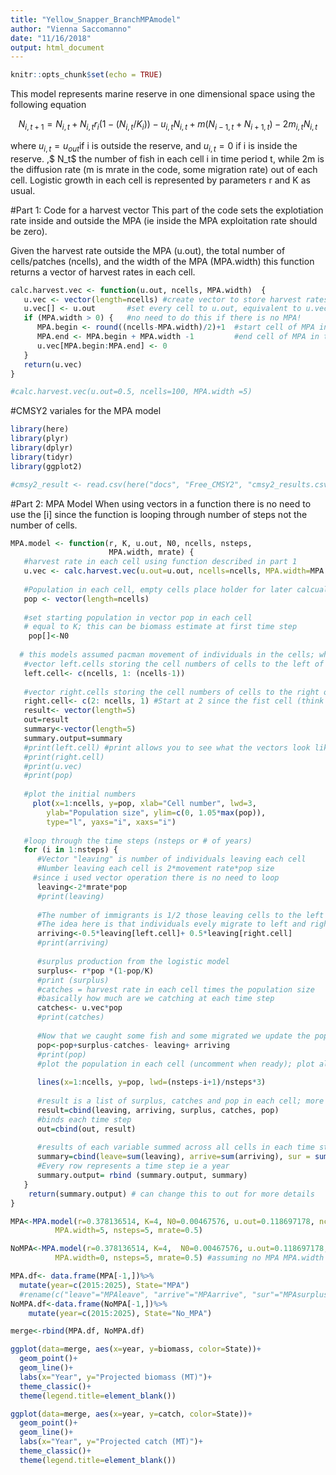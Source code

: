 ```yaml
---
title: "Yellow_Snapper_BranchMPAmodel"
author: "Vienna Saccomanno"
date: "11/16/2018"
output: html_document
---
```


```r
knitr::opts_chunk$set(echo = TRUE)
```

This model represents marine reserve in one dimensional space using the following equation 


$$
N_{i,t+1}= N_{i,t} + N_{i,t} r_i (1- (N_{i,t}/K_i)) - u_{i,t} N_{i,t} + m(N_{i-1, t} + N_{i+1, t})- 2m_{i,t} N_{i,t}
$$

where $u_{i,t}= u_{out}$if i is outside the reserve, and $u_{i,t}= 0$ if i is inside the reserve. ,$ N_t$ the number of fish in each cell i in time period t, while 2m is the diffusion rate (m is mrate in the code, some migration rate) out of each cell. Logistic growth in each cell is represented by parameters r and K as usual.


#Part 1: Code for a harvest vector 
This part of the code sets the explotiation rate inside and outside the MPA (ie inside the MPA exploitation rate should be zero).

Given the harvest rate outside the MPA (u.out), the total number of cells/patches (ncells), and the width of the MPA (MPA.width) this function returns a vector of harvest rates in each cell. 

```r
calc.harvest.vec <- function(u.out, ncells, MPA.width)  {
   u.vec <- vector(length=ncells) #create vector to store harvest rates in each cell hence the the length is ncells 
   u.vec[] <- u.out       #set every cell to u.out, equivalent to u.vec[1:ncells] <- u.out   
   if (MPA.width > 0) {   #no need to do this if there is no MPA! 
      MPA.begin <- round((ncells-MPA.width)/2)+1  #start cell of MPA in the middle of ncells 
      MPA.end <- MPA.begin + MPA.width -1         #end cell of MPA in the middle of ncells 
      u.vec[MPA.begin:MPA.end] <- 0        
   }
   return(u.vec)
}

#calc.harvest.vec(u.out=0.5, ncells=100, MPA.width =5) 


```


#CMSY2 variales for the MPA model 
```r
library(here)
library(plyr)
library(dplyr)
library(tidyr)
library(ggplot2)

#cmsy2_result <- read.csv(here("docs", "Free_CMSY2", "cmsy2_results.csv"))
```



#Part 2: MPA Model 
When using vectors in a function there is no need to use the [i] since the function is looping through number of steps not the number of cells.
```r
MPA.model <- function(r, K, u.out, N0, ncells, nsteps, 
                      MPA.width, mrate) {
   #harvest rate in each cell using function described in part 1
   u.vec <- calc.harvest.vec(u.out=u.out, ncells=ncells, MPA.width=MPA.width)
   
   #Population in each cell, empty cells place holder for later calcualtions 
   pop <- vector(length=ncells) 
   
   #set starting population in vector pop in each cell 
   # equal to K; this can be biomass estimate at first time step
    pop[]<-N0
   
  # this models assumed pacman movement of individuals in the cells; where individuals moving off the right appear on the left and vice versa; there are other movement simulations that can be considered 
   #vector left.cells storing the cell numbers of cells to the left of each cell
   left.cell<- c(ncells, 1: (ncells-1))
    
   #vector right.cells storing the cell numbers of cells to the right of each cell
   right.cell<- c(2: ncells, 1) #Start at 2 since the fist cell (think corner) cannot move to the right, only to the left. the :1 wraps the area around 
   result<- vector(length=5)
   out=result
   summary<-vector(length=5)
   summary.output=summary
   #print(left.cell) #print allows you to see what the vectors look like to make sure they are right; not necessary when running simulations but are a good check 
   #print(right.cell)
   #print(u.vec)
   #print(pop)
   
   #plot the initial numbers
     plot(x=1:ncells, y=pop, xlab="Cell number", lwd=3,
        ylab="Population size", ylim=c(0, 1.05*max(pop)), 
        type="l", yaxs="i", xaxs="i")
   
   #loop through the time steps (nsteps or # of years)
   for (i in 1:nsteps) {
      #Vector "leaving" is number of individuals leaving each cell 
      #Number leaving each cell is 2*movement rate*pop size
     #since i used vector operation there is no need to loop 
      leaving<-2*mrate*pop
      #print(leaving)
      
      #The number of immigrants is 1/2 those leaving cells to the left and 1/2 those leaving cells to the right. 
      #The idea here is that individuals evely migrate to left and right cells
      arriving<-0.5*leaving[left.cell]+ 0.5*leaving[right.cell]
      #print(arriving)
      
      #surplus production from the logistic model
      surplus<- r*pop *(1-pop/K)
      #print (surplus)
      #catches = harvest rate in each cell times the population size 
      #basically how much are we catching at each time step
      catches<- u.vec*pop
      #print(catches)
      
      #Now that we caught some fish and some migrated we update the population numbers
      pop<-pop+surplus-catches- leaving+ arriving
      #print(pop)
      #plot the population in each cell (uncomment when ready); plot allows us to see what population numbers look like in each cell as the model steps through each time step. We should see higher population inside MPA since harvest rate is 0.
      
      lines(x=1:ncells, y=pop, lwd=(nsteps-i+1)/nsteps*3)
      
      #result is a list of surplus, catches and pop in each cell; more detail 
      result=cbind(leaving, arriving, surplus, catches, pop)
      #binds each time step
      out=cbind(out, result)
      
      #results of each variable summed across all cells in each time step
      summary=cbind(leave=sum(leaving), arrive=sum(arriving), sur = sum(surplus), catch=sum(catches), biomass = sum(pop))
      #Every row represents a time step ie a year 
      summary.output= rbind (summary.output, summary)
   }
    return(summary.output) # can change this to out for more details 
}

MPA<-MPA.model(r=0.378136514, K=4, N0=0.00467576, u.out=0.118697178, ncells=100,
          MPA.width=5, nsteps=5, mrate=0.5)

NoMPA<-MPA.model(r=0.378136514, K=4,  N0=0.00467576, u.out=0.118697178, ncells=100,
          MPA.width=0, nsteps=5, mrate=0.5) #assuming no MPA MPA.width set to 0 everything else remains the same 
```


```r

MPA.df<- data.frame(MPA[-1,])%>%
  mutate(year=c(2015:2025), State="MPA")
  #rename(c("leave"="MPAleave", "arrive"="MPAarrive", "sur"="MPAsurplus", "catch"= "MPAcatch", "biomass"="MPAbiomass"))
NoMPA.df<-data.frame(NoMPA[-1,])%>%
    mutate(year=c(2015:2025), State="No_MPA")

merge<-rbind(MPA.df, NoMPA.df)

ggplot(data=merge, aes(x=year, y=biomass, color=State))+
  geom_point()+
  geom_line()+
  labs(x="Year", y="Projected biomass (MT)")+
  theme_classic()+
  theme(legend.title=element_blank())
```


```r
ggplot(data=merge, aes(x=year, y=catch, color=State))+
  geom_point()+
  geom_line()+
  labs(x="Year", y="Projected catch (MT)")+
  theme_classic()+
  theme(legend.title=element_blank())
```


